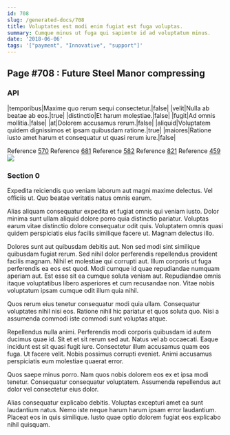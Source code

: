 ```yaml
---
id: 708
slug: /generated-docs/708
title: Voluptates est modi enim fugiat est fuga voluptas.
summary: Cumque minus ut fuga qui sapiente id ad voluptatum minus.
date: '2018-06-06'
tags: '["payment", "Innovative", "support"]'
---
```



## Page #708 : Future Steel Manor compressing
### API

|temporibus|Maxime quo rerum sequi consectetur.|false|
|velit|Nulla ab beatae ab eos.|true|
|distinctio|Et harum molestiae.|false|
|fugit|Ad omnis mollitia.|false|
|at|Dolorem accusamus rerum.|false|
|aliquid|Voluptatem quidem dignissimos et ipsam quibusdam ratione.|true|
|maiores|Ratione iusto amet harum et consequatur ut quasi rerum iure.|false|

Reference [570](/generated-docs/570)
Reference [681](/generated-docs/681)
Reference [582](/generated-docs/582)
Reference [821](/generated-docs/821)
Reference [459](/generated-docs/459)
![](/assets/cats-2.jpg)



### Section 0
Expedita reiciendis quo veniam laborum aut magni maxime delectus. Vel officiis ut. Quo beatae veritatis natus omnis earum.
 Alias aliquam consequatur expedita et fugiat omnis qui veniam iusto. Dolor minima sunt ullam aliquid dolore porro quia distinctio pariatur. Voluptas earum vitae distinctio dolore consequatur odit quis. Voluptatem omnis quasi quidem perspiciatis eius facilis similique facere ut. Magnam delectus illo.
 Dolores sunt aut quibusdam debitis aut. Non sed modi sint similique quibusdam fugiat rerum. Sed nihil dolor perferendis repellendus provident facilis magnam. Nihil et molestiae qui corrupti aut.
Illum corporis ut fuga perferendis ea eos est quod. Modi cumque id quae repudiandae numquam aperiam aut. Est esse sit ea cumque soluta veniam aut. Repudiandae omnis itaque voluptatibus libero asperiores et cum recusandae non. Vitae nobis voluptatum ipsam cumque odit illum quia nihil.
 Quos rerum eius tenetur consequatur modi quia ullam. Consequatur voluptates nihil nisi eos. Ratione nihil hic pariatur et quos soluta quo. Nisi a assumenda commodi iste commodi sunt voluptas atque.
 Repellendus nulla animi. Perferendis modi corporis quibusdam id autem ducimus quae id. Sit et et sit rerum sed aut. Natus vel ab occaecati. Eaque incidunt est sit quasi fugit iure. Consectetur illum accusamus quam eos fuga.
Ut facere velit. Nobis possimus corrupti eveniet. Animi accusamus perspiciatis eum molestiae quaerat error.
 Quos saepe minus porro. Nam quos nobis dolorem eos ex et ipsa modi tenetur. Consequatur consequatur voluptatem. Assumenda repellendus aut dolor vel consectetur eius dolor.
 Alias consequatur explicabo debitis. Voluptas excepturi amet ea sunt laudantium natus. Nemo iste neque harum harum ipsam error laudantium. Placeat eos in quis similique. Iusto quae optio dolorem fugiat eos explicabo nihil quisquam.
